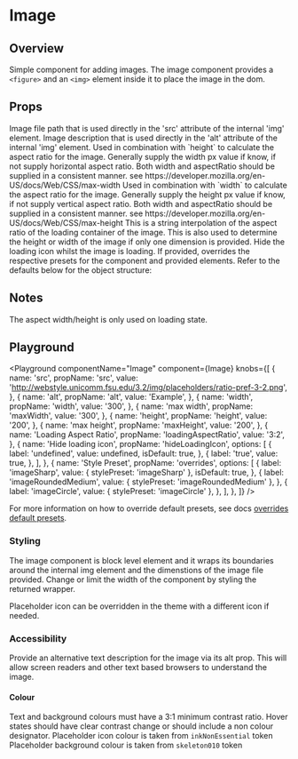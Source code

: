 

# Image

## Overview

Simple component for adding images.
The image component provides a `<figure>` and an `<img>` element inside it to place the image in the dom.

## Props

<LegacyBlock marginTop="sizing040">
  <Prop name="src" type="string">
    Image file path that is used directly in the 'src' attribute of
    the internal 'img' element.
  </Prop>
  <Prop name="alt" type="string">
    Image description that is used directly in the 'alt' attribute of
    the internal 'img' element.
  </Prop>
  <Prop name="width" type="string" default="100%">
    Used in combination with `height` to calculate the aspect ratio for
    the image. Generally supply the width px value if know, if not supply
    horizontal aspect ratio. Both width and aspectRatio should be supplied
    in a consistent manner.
  </Prop>
  <Prop name="maxWidth" type="string">
    see https://developer.mozilla.org/en-US/docs/Web/CSS/max-width
  </Prop>
  <Prop name="height" type="string" default="auto">
    Used in combination with `width` to calculate the aspect ratio for the
    image. Generally supply the height px value if know, if not supply vertical
    aspect ratio. Both width and aspectRatio should be supplied in a
    consistent manner.
  </Prop>
  <Prop name="maxHeight" type="string">
    see https://developer.mozilla.org/en-US/docs/Web/CSS/max-height
  </Prop>
  <Prop name="loadingAspectRatio" type="string">
    This is a string interpolation of the aspect ratio of the loading container of the image.
    This is also used to determine the height or width of the image if only one dimension is provided.
  </Prop>
  <Prop name="hideLoadingIcon" type="boolean" default={false}>
    Hide the loading icon whilst the image is loading.
  </Prop>
  <Prop name="overrides" type="object">
    If provided, overrides the respective presets for the component and provided elements.
    Refer to the defaults below for the object structure:
    <CodeFromDefaultPresets componentName="image" />
  </Prop>
</LegacyBlock>

## Notes

The aspect width/height is only used on loading state.

## Playground

<Playground
  componentName="Image"
  component={Image}
  knobs={[
    {
      name: 'src',
      propName: 'src',
      value:
        'http://webstyle.unicomm.fsu.edu/3.2/img/placeholders/ratio-pref-3-2.png',
    },
    {
      name: 'alt',
      propName: 'alt',
      value: 'Example',
    },
    {
      name: 'width',
      propName: 'width',
      value: '300',
    },
    {
      name: 'max width',
      propName: 'maxWidth',
      value: '300',
    },
    {
      name: 'height',
      propName: 'height',
      value: '200',
    },
    {
      name: 'max height',
      propName: 'maxHeight',
      value: '200',
    },
    {
      name: 'Loading Aspect Ratio',
      propName: 'loadingAspectRatio',
      value: '3:2',
    },
    {
      name: 'Hide loading icon',
      propName: 'hideLoadingIcon',
      options: [
        {
          label: 'undefined',
          value: undefined,
          isDefault: true,
        },
        {
          label: 'true',
          value: true,
        },
      ],
    },
    {
      name: 'Style Preset',
      propName: 'overrides',
      options: [
        {
          label: 'imageSharp',
          value: {
            stylePreset: 'imageSharp'
          },
          isDefault: true,
        },
        {
          label: 'imageRoundedMedium',
          value: {
            stylePreset: 'imageRoundedMedium'
          },
        },
        {
          label: 'imageCircle',
          value: {
            stylePreset: 'imageCircle'
          },
        },
      ],
    },
  ]}
/>

For more information on how to override default presets, see docs [overrides default presets](/theming/default-presets/override-individual-components).

### Styling

The image component is block level element and it wraps its boundaries around the internal img element and the dimenstions of the image file provided. Change or limit the width of the component by styling the returned wrapper.

Placeholder icon can be overridden in the theme with a different icon if needed.

### Accessibility

Provide an alternative text description for the image via its alt prop. This will allow screen readers and other text based browsers to understand the image.

#### Colour

Text and background colours must have a 3:1 minimum contrast ratio.
Hover states should have clear contrast change or should include a non colour designator.
Placeholder icon colour is taken from `inkNonEssential` token
Placeholder background colour is taken from `skeleton010` token
